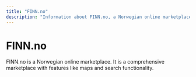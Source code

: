 ```yaml
---
title: "FINN.no"
description: "Information about FINN.no, a Norwegian online marketplace."
---
```


# FINN.no

FINN.no is a Norwegian online marketplace. It is a comprehensive marketplace with features like maps and search functionality.
